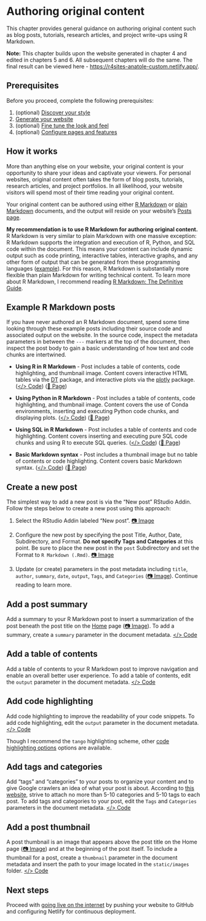 # Authoring original content {#content}

This chapter provides general guidance on authoring original content such as blog posts, tutorials, research articles, and project write-ups using R Markdown.

:::design
**Note:** This chapter builds upon the website generated in chapter 4 and edited in chapters 5 and 6. All subsequent chapters will do the same. The final result can be viewed here - [https://r4sites-anatole-custom.netlify.app/](https://r4sites-anatole-custom.netlify.app/){target="blank"}.
:::

## Prerequisites

Before you proceed, complete the following prerequisites:

1. (optional) [Discover your style](#choose-theme)
2. [Generate your website](#generate)
3. (optional) [Fine tune the look and feel](#fine-tune)
4. (optional) [Configure pages and features](#pages-features)

## How it works

More than anything else on your website, your original content is your opportunity to share your ideas and captivate your viewers. For personal websites, original content often takes the form of blog posts, tutorials, research articles, and project portfolios. In all likelihood, your website visitors will spend most of their time reading your original content.

Your original content can be authored using either [R Markdown](https://bookdown.org/yihui/rmarkdown/html-document.html){target="blank"} or [plain Markdown](https://www.markdownguide.org/getting-started/){target="blank"} documents, and the output will reside on your website's [Posts page](https://r4sites-anatole-custom.netlify.app/post/){target="blank"}.  

**My recommendation is to use R Markdown for authoring original content.** R Markdown is very similar to plain Markdown with one massive exception: R Markdown supports the integration and execution of R, Python, and SQL code within the document. This means your content can include dynamic output such as code printing, interactive tables, interactive graphs, and any other form of output that can be generated from these programming languages ([example](https://abndistro.com/post/2020/07/12/time-series-forecasting-as-a-supervised-machine-learning-problem/){target="blank"}). For this reason, R Markdown is substantially more flexible than plain Markdown for writing technical content. To learn more about R Markdown, I recommend reading [R Markdown: The Definitive Guide](https://bookdown.org/yihui/rmarkdown/){target="blank"}.

## Example R Markdown posts

If you have never authored an R Markdown document, spend some time looking through these example posts including their source code and associated output on the website. In the source code, inspect the metadata parameters in between the `---` markers at the top of the document, then inspect the post body to gain a basic understanding of how text and code chunks are intertwined. 

- **Using R in R Markdown** - Post includes a table of contents, code highlighting, and thumbnail image. Content covers interactive HTML tables via the [DT](https://rstudio.github.io/DT/){target="blank"} package, and interactive plots via the [plotly](https://plotly.com/r/){target="blank"} package. ([</> Code](https://github.com/dannymorris/r4sites-anatole-custom/blob/master/content/english/post/2021-04-22-sample-post-using-r-in-r-markdown/index.en.Rmd){target="blank"}) ([📄 Page](https://r4sites-anatole-custom.netlify.app/post/2021-04-22-sample-post-using-r-in-r-markdown/){target="blank"})

- **Using Python in R Markdown** - Post includes a table of contents, code highlighting, and thumbnail image. Content covers the use of Conda environments, inserting and executing Python code chunks, and displaying plots. ([</> Code](https://github.com/dannymorris/r4sites-anatole-custom/blob/master/content/english/post/2021-04-30-sample-post-using-python-in-r-markdown/index.en.Rmd){target="blank"}) ([📄 Page](https://r4sites-anatole-custom.netlify.app/post/2021-04-30-sample-post-using-python-in-r-markdown/){target="blank"})

- **Using SQL in R Markdown** - Post includes a table of contents and code highlighting. Content covers inserting and executing pure SQL code chunks and using R to execute SQL queries. ([</> Code](https://github.com/dannymorris/r4sites-anatole-custom/blob/master/content/english/post/2021-04-30-sample-post-using-sql-in-r-markdown/index.en.Rmd){target="blank"}) ([📄 Page](https://r4sites-anatole-custom.netlify.app/post/2021-04-30-sample-post-using-sql-in-r-markdown/){target="blank"})

- **Basic Markdown syntax** - Post includes a thumbnail image but no table of contents or code highlighting. Content covers basic Markdown syntax. ([</> Code](https://github.com/dannymorris/r4sites-anatole-custom/blob/master/content/english/post/2021-04-30-sample-post-basic-markdown-syntax/index.en.Rmd){target="blank"}) ([📄 Page](https://r4sites-anatole-custom.netlify.app/post/2021-04-30-sample-post-basic-markdown-syntax/){target="blank"})

## Create a new post

The simplest way to add a new post is via the "New post" RStudio Addin. Follow the steps below to create a new post using this approach:

1. Select the RStudio Addin labeled "New post". [📷 Image](https://i.imgur.com/S9dl4DZ.png){target="blank"}

2. Configure the new post by specifying the post Title, Author, Date, Subdirectory, and Format. **Do not specify Tags and Categories** at this point. Be sure to place the new post in the `post` Subdirectory and set the Format to `R Markdown (.Rmd)`. [📷 Image](https://i.imgur.com/ciCv6yC.png){target="blank"}

3. Update (or create) parameters in the post metadata including `title`, `author`, `summary`, `date`, `output`, `Tags`, and `Categories` ([📷 Image](https://github.com/dannymorris/r4sites-anatole-custom/blob/master/content/english/post/2021-04-30-sample-post-using-python-in-r-markdown/index.en.Rmd#L1-L17){target="blank"}). Continue reading to learn more.

## Add a post summary

Add a summary to your R Markdown post to insert a summarization of the post beneath the post title on the [Home](https://r4sites-anatole-custom.netlify.app/){target="blank"} page ([📷 Image](https://i.imgur.com/SjZ24e1.png){target="blank"}). To add a summary, create a `summary` parameter in the document metadata. [</> Code](https://github.com/dannymorris/r4sites-anatole-custom/blob/master/content/english/post/2021-04-30-sample-post-using-python-in-r-markdown/index.en.Rmd#L3){target="blank"}

## Add a table of contents

Add a table of contents to your R Markdown post to improve navigation and enable an overall better user experience. To add a table of contents, edit the `output` parameter in the document metadata. [</> Code](https://github.com/dannymorris/r4sites-anatole-custom/blob/master/content/english/post/2021-04-22-sample-post-using-r-in-r-markdown/index.en.Rmd#L6-L9){target="blank"}

## Add code highlighting

Add code highlighting to improve the readability of your code snippets. To add code highlighting, edit the `output` parameter in the document metadata. [</> Code](https://github.com/dannymorris/r4sites-anatole-custom/blob/master/content/english/post/2021-04-22-sample-post-using-r-in-r-markdown/index.en.Rmd#L6-L9){target="blank"}

Though I recommend the `tango` highlighting scheme, other [code highlighting options](https://bookdown.org/yihui/rmarkdown/){target="blank"} options are available.

## Add tags and categories

Add "tags" and "categories" to your posts to organize your content and to give Google crawlers an idea of what your post is about. According to [this website](https://databox.com/categories-vs-tags-for-seo){target="blank"}, strive to attach no more than 5-10 categories and 5-10 tags to each post. To add tags and categories to your post, edit the `Tags` and `Categories` parameters in the document metadata. [</> Code](https://github.com/dannymorris/r4sites-anatole-custom/blob/master/content/english/post/2021-04-22-sample-post-using-r-in-r-markdown/index.en.Rmd#L24-L25){target="blank"}

## Add a post thumbnail

A post thumbnail is an image that appears above the post title on the Home page ([📷 Image](https://i.imgur.com/ITLkYTP.png){target="blank"}) and at the beginning of the post itself. To include a thumbnail for a post, create a `thumbnail` parameter in the document metadata and insert the path to your image located in the `static/images` folder. [</> Code](https://github.com/dannymorris/r4sites-anatole-custom/blob/master/content/english/post/2021-04-30-sample-post-using-python-in-r-markdown/index.en.Rmd#L15){target="blank"}

## Next steps

Proceed with [going live on the internet](#deploy) by pushing your website to GitHub and configuring Netlify for continuous deployment.
